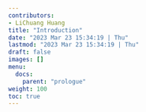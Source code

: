 ```yaml
---
contributors:
- LiChuang Huang
title: "Introduction"
date: "2023 Mar 23 15:34:19 | Thu"
lastmod: "2023 Mar 23 15:34:19 | Thu"
draft: false
images: []
menu:
  docs:
    parent: "prologue"
weight: 100
toc: true
---
```

